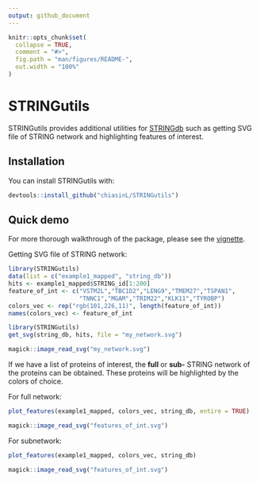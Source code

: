```yaml
---
output: github_document
---
```


<!-- README.md is generated from README.Rmd. Please edit that file -->

```r
knitr::opts_chunk$set(
  collapse = TRUE,
  comment = "#>",
  fig.path = "man/figures/README-",
  out.width = "100%"
)
```

# STRINGutils

<!-- badges: start -->
<!-- badges: end -->

STRINGutils provides additional utilities for [STRINGdb](https://www.bioconductor.org/packages/release/bioc/html/STRINGdb.html) such as getting SVG file of STRING network and highlighting features of interest.

## Installation

You can install STRINGutils with:

```r
devtools::install_github("chiasinL/STRINGutils")
```

## Quick demo

For more thorough walkthrough of the package, please see the [vignette](./vignettes/STRINGutils_Vignette.Rmd).

Getting SVG file of STRING network:

```r
library(STRINGutils)
data(list = c("example1_mapped", "string_db"))
hits <- example1_mapped$STRING_id[1:200]
feature_of_int <- c("VSTM2L","TBC1D2","LENG9","TMEM27","TSPAN1",
                    "TNNC1","MGAM","TRIM22","KLK11","TYROBP")
colors_vec <- rep("rgb(101,226,11)", length(feature_of_int))
names(colors_vec) <- feature_of_int
```

```r
library(STRINGutils)
get_svg(string_db, hits, file = "my_network.svg")
```
```r
magick::image_read_svg("my_network.svg")
```

If we have a list of proteins of interest, the **full** or **sub-** STRING network of the proteins can be obtained. These proteins will be highlighted by the colors of choice.

For full network:

```r
plot_features(example1_mapped, colors_vec, string_db, entire = TRUE)
```
```r
magick::image_read_svg("features_of_int.svg")
```

For subnetwork:

```r
plot_features(example1_mapped, colors_vec, string_db)
```
```r
magick::image_read_svg("features_of_int.svg")
```
